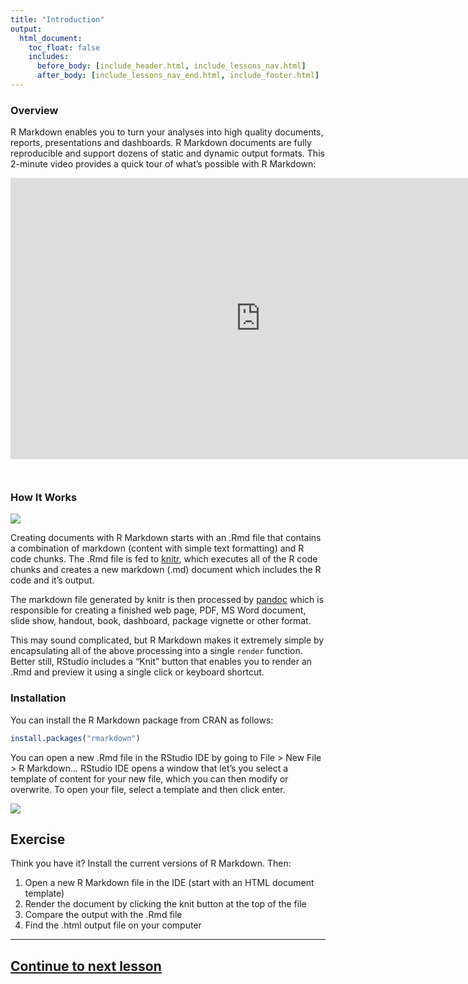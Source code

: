 ```yaml
---
title: "Introduction"
output:
  html_document:
    toc_float: false
    includes:
      before_body: [include_header.html, include_lessons_nav.html]
      after_body: [include_lessons_nav_end.html, include_footer.html]
---
```


### Overview

R Markdown enables you to turn your analyses into high quality documents, reports, presentations and dashboards. R Markdown documents are fully reproducible and support dozens of static and dynamic output formats. This 2-minute video provides a quick tour of what's possible with R Markdown:

<iframe src="https://player.vimeo.com/video/177254549?color=428bca&title=0&byline=0&portrait=0" width="800" height="450" frameborder="0" style="margin-bottom: 2em;" webkitallowfullscreen mozallowfullscreen allowfullscreen></iframe>

### How It Works

![](lesson-images/RMarkdownFlow.png)

Creating documents with R Markdown starts with an .Rmd file that contains a combination of markdown (content with simple text formatting) and R code chunks. The .Rmd file is fed to [knitr](http://yihui.name/knitr/), which executes all of the R code chunks and creates a new markdown (.md) document which includes the R code and it's output.

The markdown file generated by knitr is then processed by [pandoc](http://pandoc.org/) which is responsible for creating a finished web page, PDF, MS Word document, slide show, handout, book, dashboard, package vignette or other format.

This may sound complicated, but R Markdown makes it extremely simple by encapsulating all of the above processing into a single `render` function. Better still, RStudio includes a "Knit" button that enables you to render an .Rmd and preview it using a single click or keyboard shortcut.

### Installation

You can install the R Markdown package from CRAN as follows:

```r
install.packages("rmarkdown")
```

You can open a new .Rmd file in the RStudio IDE by going to File > New File > R Markdown... RStudio IDE opens a window that let's you select a template of content for your new file, which you can then modify or overwrite. To open your file, select a template and then click enter.

![](lesson-images/RMarkdownWizard.png)

## Exercise

Think you have it? Install the current versions of R Markdown. Then:

1. Open a new R Markdown file in the IDE (start with an HTML document template)
2. Render the document by clicking the knit button at the top of the file
3. Compare the output with the .Rmd file
4. Find the .html output file on your computer

***
## [Continue to next lesson](lesson-2.html)
